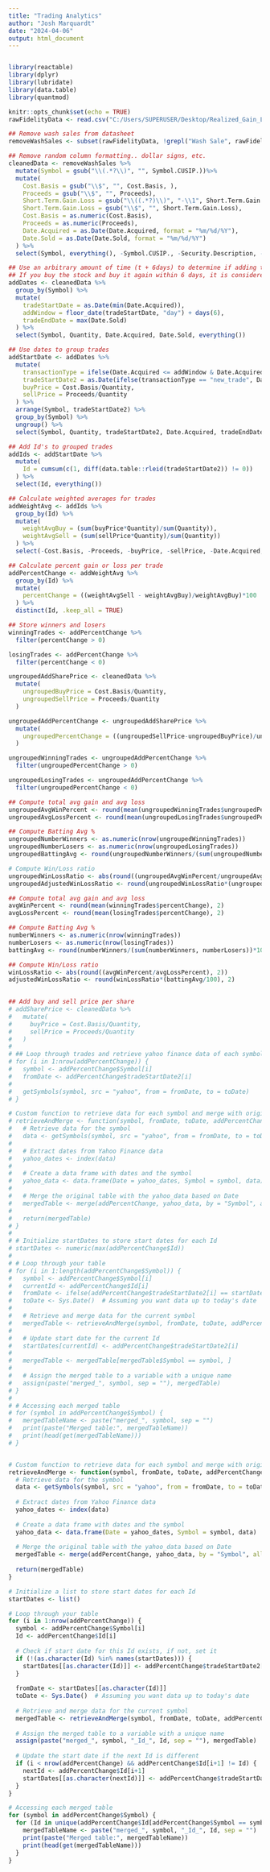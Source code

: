```yaml
---
title: "Trading Analytics"
author: "Josh Marquardt"
date: "2024-04-06"
output: html_document
---
```


```r
```


```r
library(reactable)
library(dplyr)
library(lubridate)
library(data.table)
library(quantmod)
```

```r
knitr::opts_chunk$set(echo = TRUE)
rawFidelityData <- read.csv("C:/Users/SUPERUSER/Desktop/Realized_Gain_Loss_Account_Z19598491.csv", na.strings = c("", "NA"))
```


```r
## Remove wash sales from datasheet
removeWashSales <- subset(rawFidelityData, !grepl("Wash Sale", rawFidelityData$Date.Sold, ignore.case = TRUE))

## Remove random column formatting.. dollar signs, etc.
cleanedData <- removeWashSales %>%
  mutate(Symbol = gsub("\\(.*?\\)", "", Symbol.CUSIP.))%>%
  mutate(
    Cost.Basis = gsub("\\$", "", Cost.Basis, ),
    Proceeds = gsub("\\$", "", Proceeds),
    Short.Term.Gain.Loss = gsub("\\((.*?)\\)", "-\\1", Short.Term.Gain.Loss),
    Short.Term.Gain.Loss = gsub("\\$", "", Short.Term.Gain.Loss),
    Cost.Basis = as.numeric(Cost.Basis),
    Proceeds = as.numeric(Proceeds),
    Date.Acquired = as.Date(Date.Acquired, format = "%m/%d/%Y"),
    Date.Sold = as.Date(Date.Sold, format = "%m/%d/%Y")
  ) %>% 
  select(Symbol, everything(), -Symbol.CUSIP., -Security.Description, -Long.Term.Gain.Loss)
```

```r
## Use an arbitrary amount of time (t + 6days) to determine if adding to a trade or new trade..
## If you buy the stock and buy it again within 6 days, it is considered an "add" and defined as the same trade.
addDates <- cleanedData %>% 
  group_by(Symbol) %>% 
  mutate(
    tradeStartDate = as.Date(min(Date.Acquired)),
    addWindow = floor_date(tradeStartDate, "day") + days(6),
    tradeEndDate = max(Date.Sold)
  ) %>% 
  select(Symbol, Quantity, Date.Acquired, Date.Sold, everything()) 

## Use dates to group trades
addStartDate <- addDates %>% 
  mutate(
    transactionType = ifelse(Date.Acquired <= addWindow & Date.Acquired + days(6) >= addWindow, "same_trade", "new_trade"),
    tradeStartDate2 = as.Date(ifelse(transactionType == "new_trade", Date.Acquired, tradeStartDate)),
    buyPrice = Cost.Basis/Quantity,
    sellPrice = Proceeds/Quantity
  ) %>% 
  arrange(Symbol, tradeStartDate2) %>% 
  group_by(Symbol) %>%
  ungroup() %>%
  select(Symbol, Quantity, tradeStartDate2, Date.Acquired, tradeEndDate, Date.Sold, Cost.Basis, Proceeds, buyPrice, sellPrice)

## Add Id's to grouped trades
addIds <- addStartDate %>% 
  mutate(
    Id = cumsum(c(1, diff(data.table::rleid(tradeStartDate2)) != 0))
  ) %>% 
  select(Id, everything())

## Calculate weighted averages for trades
addWeightAvg <- addIds %>%
  group_by(Id) %>% 
  mutate(
    weightAvgBuy = (sum(buyPrice*Quantity)/sum(Quantity)),
    weightAvgSell = (sum(sellPrice*Quantity)/sum(Quantity))
  ) %>% 
  select(-Cost.Basis, -Proceeds, -buyPrice, -sellPrice, -Date.Acquired, -Date.Sold, -Quantity)

## Calculate percent gain or loss per trade
addPercentChange <- addWeightAvg %>% 
  group_by(Id) %>% 
  mutate(
    percentChange = ((weightAvgSell - weightAvgBuy)/weightAvgBuy)*100
  ) %>% 
  distinct(Id, .keep_all = TRUE)

## Store winners and losers
winningTrades <- addPercentChange %>% 
  filter(percentChange > 0)

losingTrades <- addPercentChange %>%
  filter(percentChange < 0)

```

```r
ungroupedAddSharePrice <- cleanedData %>% 
  mutate(
    ungroupedBuyPrice = Cost.Basis/Quantity,
    ungroupedSellPrice = Proceeds/Quantity
  )

ungroupedAddPercentChange <- ungroupedAddSharePrice %>% 
  mutate(
    ungroupedPercentChange = ((ungroupedSellPrice-ungroupedBuyPrice)/ungroupedBuyPrice)*100
  )

ungroupedWinningTrades <- ungroupedAddPercentChange %>% 
  filter(ungroupedPercentChange > 0)

ungroupedLosingTrades <- ungroupedAddPercentChange %>% 
  filter(ungroupedPercentChange < 0)
```

```r
## Compute total avg gain and avg loss
ungroupedAvgWinPercent <- round(mean(ungroupedWinningTrades$ungroupedPercentChange), 2)
ungroupedAvgLossPercent <- round(mean(ungroupedLosingTrades$ungroupedPercentChange), 2)

## Compute Batting Avg %
ungroupedNumberWinners <- as.numeric(nrow(ungroupedWinningTrades))
ungroupedNumberLosers <- as.numeric(nrow(ungroupedLosingTrades))
ungroupedBattingAvg <- round(ungroupedNumberWinners/(sum(ungroupedNumberWinners, ungroupedNumberLosers))*100, 2)

# Compute Win/Loss ratio
ungroupedWinLossRatio <- abs(round((ungroupedAvgWinPercent/ungroupedAvgLossPercent), 2))
ungroupedAdjustedWinLossRatio <- round(ungroupedWinLossRatio*(ungroupedBattingAvg/100), 2)
```

```r
## Compute total avg gain and avg loss
avgWinPercent <- round(mean(winningTrades$percentChange), 2)
avgLossPercent <- round(mean(losingTrades$percentChange), 2)

## Compute Batting Avg %
numberWinners <- as.numeric(nrow(winningTrades))
numberLosers <- as.numeric(nrow(losingTrades))
battingAvg <- round(numberWinners/(sum(numberWinners, numberLosers))*100, 2)

## Compute Win/Loss ratio
winLossRatio <- abs(round((avgWinPercent/avgLossPercent), 2))
adjustedWinLossRatio <- round(winLossRatio*(battingAvg/100), 2)
  
```

```r
## Add buy and sell price per share
# addSharePrice <- cleanedData %>% 
#   mutate(
#     buyPrice = Cost.Basis/Quantity,
#     sellPrice = Proceeds/Quantity
#   )
# 
# ## Loop through trades and retrieve yahoo finance data of each symbol starting with day stock was purchased
# for (i in 1:nrow(addPercentChange)) {
#   symbol <- addPercentChange$Symbol[i]
#   fromDate <- addPercentChange$tradeStartDate2[i]
#   
#   getSymbols(symbol, src = "yahoo", from = fromDate, to = toDate)
# }
```


```r

# Custom function to retrieve data for each symbol and merge with original table
# retrieveAndMerge <- function(symbol, fromDate, toDate, addPercentChange, startDates) {
#   # Retrieve data for the symbol
#   data <- getSymbols(symbol, src = "yahoo", from = fromDate, to = toDate, auto.assign = FALSE)
#   
#   # Extract dates from Yahoo Finance data
#   yahoo_dates <- index(data)
#   
#   # Create a data frame with dates and the symbol
#   yahoo_data <- data.frame(Date = yahoo_dates, Symbol = symbol, data)
#   
#   # Merge the original table with the yahoo_data based on Date
#   mergedTable <- merge(addPercentChange, yahoo_data, by = "Symbol", all.x = TRUE)
#   
#   return(mergedTable)
# }
# 
# # Initialize startDates to store start dates for each Id
# startDates <- numeric(max(addPercentChange$Id))
# 
# # Loop through your table
# for (i in 1:length(addPercentChange$Symbol)) {
#   symbol <- addPercentChange$Symbol[i]
#   currentId <- addPercentChange$Id[i]
#   fromDate <- ifelse(addPercentChange$tradeStartDate2[i] == startDates[currentId], NA, addPercentChange$tradeStartDate2[i]) # Check if start date needs to be updated
#   toDate <- Sys.Date()  # Assuming you want data up to today's date
#   
#   # Retrieve and merge data for the current symbol
#   mergedTable <- retrieveAndMerge(symbol, fromDate, toDate, addPercentChange, startDates)
#   
#   # Update start date for the current Id
#   startDates[currentId] <- addPercentChange$tradeStartDate2[i]
#   
#   mergedTable <- mergedTable[mergedTable$Symbol == symbol, ]
# 
#   # Assign the merged table to a variable with a unique name
#   assign(paste("merged_", symbol, sep = ""), mergedTable)
# }
# 
# # Accessing each merged table
# for (symbol in addPercentChange$Symbol) {
#   mergedTableName <- paste("merged_", symbol, sep = "")
#   print(paste("Merged table:", mergedTableName))
#   print(head(get(mergedTableName)))
# }



```


```r
# Custom function to retrieve data for each symbol and merge with original table
retrieveAndMerge <- function(symbol, fromDate, toDate, addPercentChange) {
  # Retrieve data for the symbol
  data <- getSymbols(symbol, src = "yahoo", from = fromDate, to = toDate, auto.assign = FALSE)
  
  # Extract dates from Yahoo Finance data
  yahoo_dates <- index(data)
  
  # Create a data frame with dates and the symbol
  yahoo_data <- data.frame(Date = yahoo_dates, Symbol = symbol, data)
  
  # Merge the original table with the yahoo_data based on Date
  mergedTable <- merge(addPercentChange, yahoo_data, by = "Symbol", all.x = TRUE)
  
  return(mergedTable)
}

# Initialize a list to store start dates for each Id
startDates <- list()

# Loop through your table
for (i in 1:nrow(addPercentChange)) {
  symbol <- addPercentChange$Symbol[i]
  Id <- addPercentChange$Id[i]
  
  # Check if start date for this Id exists, if not, set it
  if (!(as.character(Id) %in% names(startDates))) {
    startDates[[as.character(Id)]] <- addPercentChange$tradeStartDate2[i]
  }
  
  fromDate <- startDates[[as.character(Id)]]
  toDate <- Sys.Date()  # Assuming you want data up to today's date
  
  # Retrieve and merge data for the current symbol
  mergedTable <- retrieveAndMerge(symbol, fromDate, toDate, addPercentChange[i, , drop = FALSE])
  
  # Assign the merged table to a variable with a unique name
  assign(paste("merged_", symbol, "_Id_", Id, sep = ""), mergedTable)
  
  # Update the start date if the next Id is different
  if (i < nrow(addPercentChange) && addPercentChange$Id[i+1] != Id) {
    nextId <- addPercentChange$Id[i+1]
    startDates[[as.character(nextId)]] <- addPercentChange$tradeStartDate2[i+1]
  }
}

# Accessing each merged table
for (symbol in addPercentChange$Symbol) {
  for (Id in unique(addPercentChange$Id[addPercentChange$Symbol == symbol])) {
    mergedTableName <- paste("merged_", symbol, "_Id_", Id, sep = "")
    print(paste("Merged table:", mergedTableName))
    print(head(get(mergedTableName)))
  }
}


```

